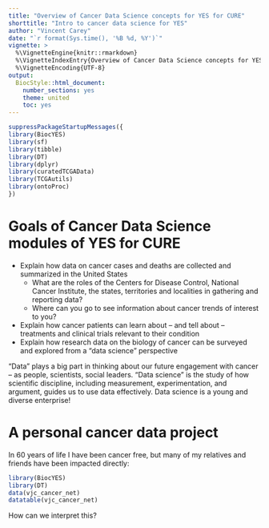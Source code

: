 ```yaml
---
title: "Overview of Cancer Data Science concepts for YES for CURE"
shorttitle: "Intro to cancer data science for YES"
author: "Vincent Carey"
date: "`r format(Sys.time(), '%B %d, %Y')`"
vignette: >
  %\VignetteEngine{knitr::rmarkdown}
  %\VignetteIndexEntry{Overview of Cancer Data Science concepts for YES for CURE}
  %\VignetteEncoding{UTF-8}
output:
  BiocStyle::html_document:
    number_sections: yes
    theme: united
    toc: yes
---
```


```r
suppressPackageStartupMessages({
library(BiocYES)
library(sf)
library(tibble)
library(DT)
library(dplyr)
library(curatedTCGAData)
library(TCGAutils)
library(ontoProc)
})
```

# Goals of Cancer Data Science modules of YES for CURE

- Explain how data on cancer cases and deaths are collected and summarized in the United States
    - What are the roles of the Centers for Disease Control, National Cancer Institute, the states, territories and localities in gathering and reporting data?
    - Where can you go to see information about cancer trends of interest to you?
- Explain how cancer patients can learn about – and tell about – treatments and clinical trials relevant to their condition
- Explain how research data on the biology of cancer can be surveyed and explored from a "data science" perspective

"Data" plays a big part in thinking about our future engagement with cancer – as people, scientists, social leaders.  "Data science" is the study of how scientific discipline, including measurement, experimentation, and argument, guides us to use data effectively.  Data science is a young and diverse enterprise!


# A personal cancer data project

In 60 years of life I have been cancer free, but many of my relatives and friends have been
impacted directly:

```r
library(BiocYES)
library(DT)
data(vjc_cancer_net)
datatable(vjc_cancer_net)
```

How can we interpret this?
